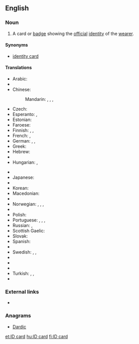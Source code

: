 ==English==

===Noun===
{{en-noun|head=[[ID]] [[card]]}}

# A card or [[badge]] showing the [[official]] [[identity]] of the [[wearer]].

====Synonyms====
* [[identity card]]

====Translations====
{{trans-top|card or badge showing the official identity of the wearer}}
* Arabic: {{t|ar|بطاقة هوية|f|tr=biṭāqa huwиyya|sc=Arab}}
* {{trreq|Bengali}}
* Chinese:
*: Mandarin: {{t|cmn|身分證|sc=Hani}}, {{t+|cmn|身分证}}, {{t|cmn|身份證|sc=Hant}}, {{t+|cmn|身份证|tr=shēnfènzhèng|sc=Hans}}
* Czech: {{t|cs|občanský průkaz|m}}
* Esperanto: {{t|eo|identigilo}}, {{t|eo|identiga karto}}
* Estonian: {{t|et|isikutunnistus}}
* Faroese: {{t|fo|samleikaprógv|n}}
* Finnish: {{t+|fi|henkilökortti}}, {{t+|fi|henkilöllisyystodistus}}, {{t|fi|henkilötodistus}}
* French: {{t+|fr|carte d'identité|f}}, {{t+|fr|pièce d'identité|f}}
* German: {{t+|de|Ausweis|m}}, {{t+|de|Personalausweis|m}}, {{t+|de|ID|f}}
* Greek: {{t|el|δελτίο αστυνομικής ταυτότητας|n|sc=Grek}}
* Hebrew: {{t+|he|תְעוּדַת זֶהוּת|f|tr=te'udat zehut}}
* {{trreq|Hindi}}
* Hungarian: {{t+|hu|személyi igazolvány}}, {{qualifier|colloquial}} {{t+|hu|személyi}}
{{trans-mid}}
* {{trreq|Indonesian}}
* Japanese: {{t|ja|IDカード|tr=ai dī kādo|alt=ＩＤカード|sc=Jpan}}
* {{trreq|Javanese}}
* Korean: {{t|ko|ID 카드|tr=ai-di kadeu|sc=Kore}}
* Macedonian: {{t|mk|ли́чна ка́рта|f}}
* {{trreq|Marathi}}
* Norwegian: {{t|no|ID-kort|n}}, {{t|no|identifikasjonsbevis|n}}, {{t|no|legitimasjon|m}}, {{t|no|ID|m}}
* {{trreq|Persian}}
* Polish: {{t+|pl|dowód osobisty|m}}
* Portuguese: {{t|pt|cartão do cidadão|m}} {{qualifier|Portugal}}, {{t|pt|CC|m}} {{qualifier|Portugal}}, {{t|pt|carteira de identidade|f}} {{qualifier|Brazil}}, {{t+|pt|RG|m}} {{qualifier|Brazil}}
* Russian: {{t|ru|удостовере́ние ли́чности|n|sc=Cyrl}}, {{qualifier|вну́тренний}} {{t+|ru|па́спорт|m|sc=Cyrl}} {{qualifier|Russian standard identity card}}
* Scottish Gaelic: {{t|gd|cairt-aithne|f}}
* Slovak: {{t|sk|občiansky preukaz|m}}
* Spanish: {{t|es|carnet de identidad|m}}
* {{trreq|Swahili}}
* Swedish: {{t|sv|identifikation|c}}, {{t+|sv|legitimation|c}}, {{t|sv|ID-kort|n}}
* {{trreq|Tagalog}}
* {{trreq|Tamil}}
* {{trreq|Telugu}}
* Turkish: {{t+|tr|kimlik}},  {{t+|tr|kimlik kartı}},  {{t+|tr|nüfus cüzdanı}}
* {{trreq|Vietnamese}}
{{trans-bottom}}

===External links===
* {{pedialite|Identity document}}

===Anagrams===
* [[Dardic#English|Dardic]]

[[et:ID card]]
[[hu:ID card]]
[[fi:ID card]]